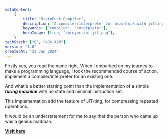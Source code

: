 ```yaml
---
metaContent:
    {
        title: "BrainFuck Compiler",
        description: "A compiler/interpreter for brainfuck with jitting.",
        keywords: ["compiler", "interpreter"],
        heroImage: [true, "/project/bf-jit.png"],
    }
techStack: ["C", "x86_ASM"]
version: "1.0"
createdAt: "31 Jan 2024"
---
```


Firstly yes, you read the name right. When I embarked on my journey to make a programming language, I took the recommended course of action, implement a compiler/interpreter for an existing one.

And what's a better starting point than the implementation of a simple **_turing machine_** with no state and minimal instruction set.

This implementation add the feature of JIT-ting, for compressing repeated operations.

It would be an understatement for me to say that the person who came up was a genius madman.

**[Visit here](https://www.github.com/xenitane/bf-jit)**
